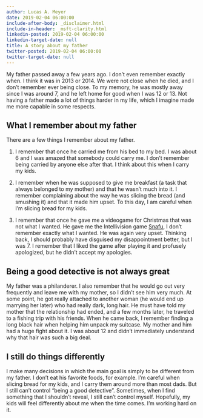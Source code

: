```yaml
---
author: Lucas A. Meyer
date: 2019-02-04 06:00:00
include-after-body: _disclaimer.html
include-in-header: _msft-clarity.html
linkedin-posted: 2019-02-04 06:00:00
linkedin-target-date: null
title: A story about my father
twitter-posted: 2019-02-04 06:00:00
twitter-target-date: null
---
```


My father passed away a few years ago. I don't even remember exactly when. I think it was in 2013 or 2014. We were not close when he died, and I don't remember ever being close. To my memory, he was mostly away since I was around 7, and he left home for good when I was 12 or 13. Not having a father made a lot of things harder in my life, which I imagine made me more capable in some respects.

<!-- 

## My original case for a two-parent household

Well, it's not necessarily a case for a *father*, but more a case for a household with two parents, no matter their genders. When I was a teenager, the only opinion I had was my mom's, right or wrong. Not having another parent in the house made it more expensive for me to validate my mother's opinions. One example was when I wanted to leave a low-income, dead-end job for another job. My mom was of the opinion that "job longevity" and loyalty were very valuable traits - that one shouldn't leave a job after a short period of time. My questionings didn't go very far. In that case I ended up not folowing my mother's opinion and changed jobs. I'm sure the change had a positive impact in my career, but I was terrified. 

-->

## What I remember about my father

There are a few things I remember about my father. 

1) I remember that once he carried me from his bed to my bed. I was about 6 and I was amazed that somebody could carry me. I don't remember being carried by anyone else after that. I think about this when I carry my kids.

2) I remember when he was supposed to give me breakfast (a task that always belonged to my mother) and that he wasn't much into it. I remember complaining about the way he was slicing the bread (and smushing it) and that it made him upset. To this day, I am careful when I'm slicing bread for my kids.

3) I remember that once he gave me a videogame for Christmas that was not what I wanted. He gave me the Intellivision game [Snafu](https://en.wikipedia.org/wiki/Snafu_(video_game)), I don't remember exactly what I wanted. He was again very upset. Thinking back, I should probably have disguised my disappointment better, but I was 7. I remember that I liked the game after playing it and profusely apologized, but he didn't accept my apologies.

## Being a good detective is not always great

My father was a philanderer. I also remember that he would go out very frequently and leave me with my mother, so I didn't see him very much. At some point, he got really attached to another woman (he would end up marrying her later) who had really dark, long hair. He must have told my mother that the relationship had ended, and a few months later, he traveled to a fishing trip with his friends. When he came back, I remember finding a long black hair when helping him unpack my suitcase. My mother and him had a huge fight about it. I was about 12 and didn't immediately understand why that hair was such a big deal.

## I still do things differently

I make many decisions in which the main goal is simply to be different from my father. I don't eat his favorite foods, for example. I'm careful when slicing bread for my kids, and I carry them around more than most dads. But I still can't control "being a good detective". Sometimes, when I find something that I shouldn't reveal, I still can't control myself. Hopefully, my kids will feel differently about me when the time comes. I'm working hard on it.